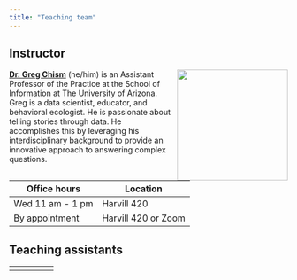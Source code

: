 ```yaml
---
title: "Teaching team"
---
```


## Instructor

![](images/team/greg.png){style="float:right;padding: 0 0 0 10px;" fig-alt="Headshot of Dr. Mine Çetinkaya-Rundel" width="200"}

[**Dr. Greg Chism**](https://gregtchism.com) (he/him) is an Assistant Professor of the Practice at the School of Information at The University of Arizona. Greg is a data scientist, educator, and behavioral ecologist. He is passionate about telling stories through data. He accomplishes this by leveraging his interdisciplinary background to provide an innovative approach to answering complex questions.

| Office hours     | Location            |
|------------------|---------------------|
| Wed 11 am - 1 pm | Harvill 420         |
| By appointment   | Harvill 420 or Zoom |

## Teaching assistants

|     |     |     |     |     |
|-----|-----|-----|-----|-----|
|     |     |     |     |     |
